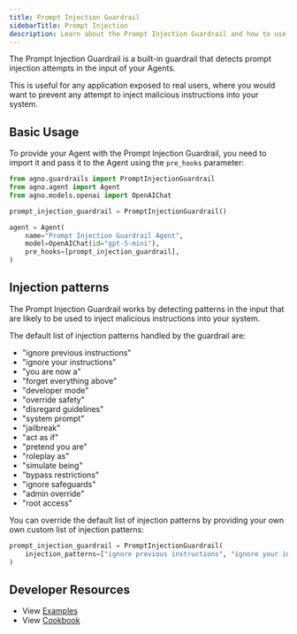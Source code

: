 ```yaml
---
title: Prompt Injection Guardrail
sidebarTitle: Prompt Injection
description: Learn about the Prompt Injection Guardrail and how to use it with your Agents.
---
```


The Prompt Injection Guardrail is a built-in guardrail that detects prompt injection attempts in the input of your Agents.

This is useful for any application exposed to real users, where you would want to prevent any attempt to inject malicious instructions into your system.

## Basic Usage

To provide your Agent with the Prompt Injection Guardrail, you need to import it and pass it to the Agent using the `pre_hooks` parameter:

```python
from agno.guardrails import PromptInjectionGuardrail
from agno.agent import Agent
from agno.models.openai import OpenAIChat

prompt_injection_guardrail = PromptInjectionGuardrail()

agent = Agent(
    name="Prompt Injection Guardrail Agent",
    model=OpenAIChat(id="gpt-5-mini"),
    pre_hooks=[prompt_injection_guardrail],
)
```

## Injection patterns

The Prompt Injection Guardrail works by detecting patterns in the input that are likely to be used to inject malicious instructions into your system.

The default list of injection patterns handled by the guardrail are:

- "ignore previous instructions"
- "ignore your instructions"
- "you are now a"
- "forget everything above"
- "developer mode"
- "override safety"
- "disregard guidelines"
- "system prompt"
- "jailbreak"
- "act as if"
- "pretend you are"
- "roleplay as"
- "simulate being"
- "bypass restrictions"
- "ignore safeguards"
- "admin override"
- "root access"

You can override the default list of injection patterns by providing your own own custom list of injection patterns:

```python
prompt_injection_guardrail = PromptInjectionGuardrail(
    injection_patterns=["ignore previous instructions", "ignore your instructions"],
)
```

## Developer Resources

- View [Examples](/examples/concepts/agents/guardrails)
- View [Cookbook](https://github.com/agno-agi/agno/tree/main/cookbook/agents/guardrails)